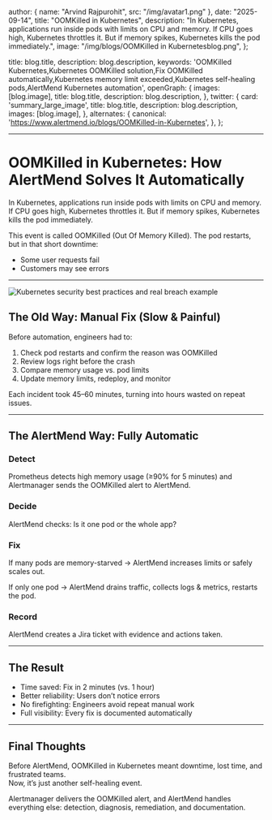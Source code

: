 
  author: { name: "Arvind Rajpurohit", src: "/img/avatar1.png" },
  date: "2025-09-14",
  title: "OOMKilled in Kubernetes",
  description:
    "In Kubernetes, applications run inside pods with limits on CPU and memory. If CPU goes high, Kubernetes throttles it. But if memory spikes, Kubernetes kills the pod immediately.",
  image:
    "/img/blogs/OOMKilled in Kubernetesblog.png",
};

  title: blog.title,
  description: blog.description,
  keywords:
    'OOMKilled Kubernetes,Kubernetes OOMKilled solution,Fix OOMKilled automatically,Kubernetes memory limit exceeded,Kubernetes self-healing pods,AlertMend Kubernetes automation',
  openGraph: {
    images: [blog.image],
    title: blog.title,
    description: blog.description,
  },
  twitter: {
    card: 'summary_large_image',
    title: blog.title,
    description: blog.description,
    images: [blog.image],
  },
  alternates: {
    canonical: 'https://www.alertmend.io/blogs/OOMKilled-in-Kubernetes',
  },
};



---

# OOMKilled in Kubernetes: How AlertMend Solves It Automatically

In Kubernetes, applications run inside pods with limits on CPU and memory.  
If CPU goes high, Kubernetes throttles it. But if memory spikes, Kubernetes kills the pod immediately.

This event is called OOMKilled (Out Of Memory Killed). The pod restarts, but in that short downtime:

- Some user requests fail  
- Customers may see errors  

---
<div style={{ display: 'flex', justifyContent: 'center', alignItems: 'center' }}>
  <img
    src="/img/blogs/OOMKilled in Kubernetes.png"
    alt="Kubernetes security best practices and real breach example"
    style={{
      height: '400px',
      flexShrink: 0,
      borderRadius: '6px',
      minWidth: '800px' 
    }}
  />
</div>

## The Old Way: Manual Fix (Slow & Painful)

Before automation, engineers had to:

1. Check pod restarts and confirm the reason was OOMKilled  
2. Review logs right before the crash  
3. Compare memory usage vs. pod limits  
4. Update memory limits, redeploy, and monitor  

Each incident took 45–60 minutes, turning into hours wasted on repeat issues.

---

## The AlertMend Way: Fully Automatic

### Detect
Prometheus detects high memory usage (≥90% for 5 minutes) and Alertmanager sends the OOMKilled alert to AlertMend.

### Decide
AlertMend checks: Is it one pod or the whole app?

### Fix
If many pods are memory-starved → AlertMend increases limits or safely scales out.

If only one pod → AlertMend drains traffic, collects logs & metrics, restarts the pod.

### Record
AlertMend creates a Jira ticket with evidence and actions taken.

---

## The Result

- Time saved: Fix in 2 minutes (vs. 1 hour)  
- Better reliability: Users don’t notice errors  
- No firefighting: Engineers avoid repeat manual work  
- Full visibility: Every fix is documented automatically  

---

## Final Thoughts

Before AlertMend, OOMKilled in Kubernetes meant downtime, lost time, and frustrated teams.  
Now, it’s just another self-healing event.

Alertmanager delivers the OOMKilled alert, and AlertMend handles everything else: detection, diagnosis, remediation, and documentation.


